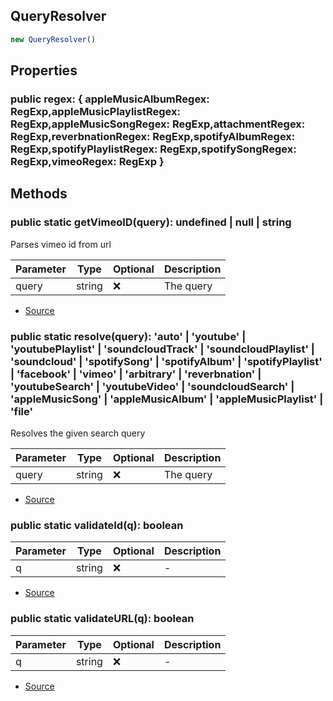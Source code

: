 ## QueryResolver

```typescript
new QueryResolver()
```

## Properties
### public  regex: \{ appleMusicAlbumRegex: RegExp,appleMusicPlaylistRegex: RegExp,appleMusicSongRegex: RegExp,attachmentRegex: RegExp,reverbnationRegex: RegExp,spotifyAlbumRegex: RegExp,spotifyPlaylistRegex: RegExp,spotifySongRegex: RegExp,vimeoRegex: RegExp }

## Methods
### public static getVimeoID(query): undefined \| null \| string
Parses vimeo id from url




| Parameter | Type | Optional | Description |
| ----------- | ----------- | ----------- | ----------- |
| query | string | ❌ | The query |


- [Source](https://github.com/Androz2091/discord-player/blob/0ea7a3e/packages/discord-player/src/utils/QueryResolver.ts#L68)
### public static resolve(query): 'auto' \| 'youtube' \| 'youtubePlaylist' \| 'soundcloudTrack' \| 'soundcloudPlaylist' \| 'soundcloud' \| 'spotifySong' \| 'spotifyAlbum' \| 'spotifyPlaylist' \| 'facebook' \| 'vimeo' \| 'arbitrary' \| 'reverbnation' \| 'youtubeSearch' \| 'youtubeVideo' \| 'soundcloudSearch' \| 'appleMusicSong' \| 'appleMusicAlbum' \| 'appleMusicPlaylist' \| 'file'
Resolves the given search query




| Parameter | Type | Optional | Description |
| ----------- | ----------- | ----------- | ----------- |
| query | string | ❌ | The query |


- [Source](https://github.com/Androz2091/discord-player/blob/0ea7a3e/packages/discord-player/src/utils/QueryResolver.ts#L44)
### public static validateId(q): boolean
| Parameter | Type | Optional | Description |
| ----------- | ----------- | ----------- | ----------- |
| q | string | ❌ | - |


- [Source](https://github.com/Androz2091/discord-player/blob/0ea7a3e/packages/discord-player/src/utils/QueryResolver.ts#L77)
### public static validateURL(q): boolean
| Parameter | Type | Optional | Description |
| ----------- | ----------- | ----------- | ----------- |
| q | string | ❌ | - |


- [Source](https://github.com/Androz2091/discord-player/blob/0ea7a3e/packages/discord-player/src/utils/QueryResolver.ts#L81)